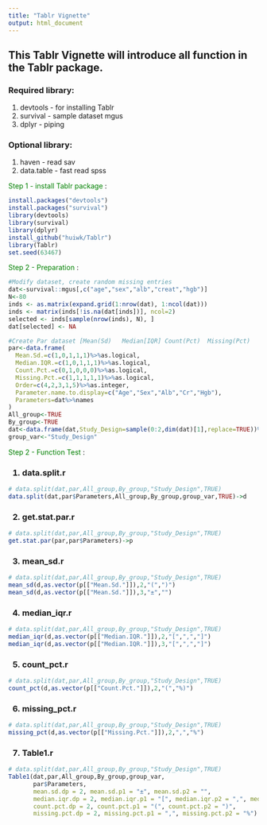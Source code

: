 ---
title: "Tablr Vignette"
output: html_document
---

<h2>This Tablr Vignette will introduce all function in the Tablr package.</h2> 

<h3><b>Required library:</b></h3>
1. devtools - for installing Tablr
2. survival - sample dataset mgus
3. dplyr - piping

<h3><b>Optional library:</b></h3>
1. haven - read sav
2. data.table - fast read spss

<span style="color:green">Step 1 - install Tablr package </span>:


```{r eval=FALSE}
install.packages("devtools")
install.packages("survival")
library(devtools)
library(survival)
library(dplyr)
install_github("huiwk/Tablr")
library(Tablr)
set.seed(63467)
```

<span style="color:green">Step 2 - Preparation </span>:



```{r eval=FALSE}
#Modify dataset, create random missing entries
dat<-survival::mgus[,c("age","sex","alb","creat","hgb")]
N<-80
inds <- as.matrix(expand.grid(1:nrow(dat), 1:ncol(dat)))
inds <- matrix(inds[!is.na(dat[inds])], ncol=2)
selected <- inds[sample(nrow(inds), N), ]
dat[selected] <- NA

#Create Par dataset [Mean(Sd)	Median[IQR]	Count(Pct)	Missing(Pct)	Order	Parameter.name.to.display	Parameters]
par<-data.frame(
  Mean.Sd.=c(1,0,1,1,1)%>%as.logical,
  Median.IQR.=c(1,0,1,1,1)%>%as.logical,
  Count.Pct.=c(0,1,0,0,0)%>%as.logical,
  Missing.Pct.=c(1,1,1,1,1)%>%as.logical,
  Order=c(4,2,3,1,5)%>%as.integer,
  Parameter.name.to.display=c("Age","Sex","Alb","Cr","Hgb"),
  Parameters=dat%>%names
)
All_group<-TRUE
By_group<-TRUE
dat<-data.frame(dat,Study_Design=sample(0:2,dim(dat)[1],replace=TRUE))%>%tibble #Create grouping variable
group_var<-"Study_Design"
```

<span style="color:green">Step 2 - Function Test </span>:

<h3>1. data.split.r </h3>

```{r eval=FALSE}
# data.split(dat,par,All_group,By_group,"Study_Design",TRUE)
data.split(dat,par$Parameters,All_group,By_group,group_var,TRUE)->d
```


<h3>2. get.stat.par.r </h3>

```{r eval=FALSE}
# data.split(dat,par,All_group,By_group,"Study_Design",TRUE)
get.stat.par(par,par$Parameters)->p
```


<h3>3. mean_sd.r </h3>

```{r eval=FALSE}
# data.split(dat,par,All_group,By_group,"Study_Design",TRUE)
mean_sd(d,as.vector(p[["Mean.Sd."]]),2,"(",")")
mean_sd(d,as.vector(p[["Mean.Sd."]]),3,"±","")
```


<h3>4. median_iqr.r </h3>

```{r eval=FALSE}
# data.split(dat,par,All_group,By_group,"Study_Design",TRUE)
median_iqr(d,as.vector(p[["Median.IQR."]]),2,"[",",","]")
median_iqr(d,as.vector(p[["Median.IQR."]]),3,"[",",","]")
```



<h3>5. count_pct.r </h3>

```{r eval=FALSE}
# data.split(dat,par,All_group,By_group,"Study_Design",TRUE)
count_pct(d,as.vector(p[["Count.Pct."]]),2,"(","%)")
```



<h3>6. missing_pct.r </h3>

```{r eval=FALSE}
# data.split(dat,par,All_group,By_group,"Study_Design",TRUE)
missing_pct(d,as.vector(p[["Missing.Pct."]]),2,",","%")
```


<h3>7. Table1.r </h3>

```{r eval=FALSE}
# data.split(dat,par,All_group,By_group,"Study_Design",TRUE)
Table1(dat,par,All_group,By_group,group_var,
       par$Parameters,
       mean.sd.dp = 2, mean.sd.p1 = "±", mean.sd.p2 = "",
       median.iqr.dp = 2, median.iqr.p1 = "[", median.iqr.p2 = ",", median.iqr.p3 = "]",
       count.pct.dp = 2, count.pct.p1 = "(", count.pct.p2 = ")",
       missing.pct.dp = 2, missing.pct.p1 = ",", missing.pct.p2 = "%")
```
























